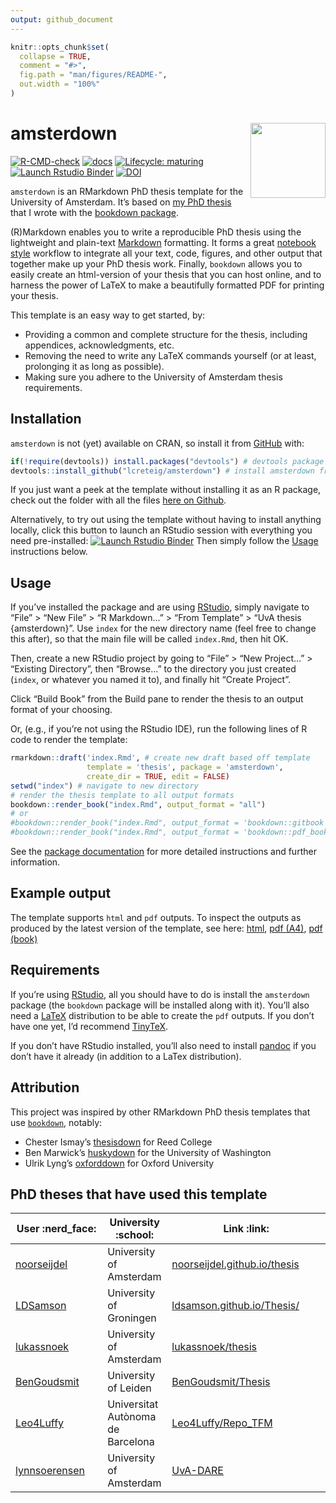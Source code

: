 ```yaml
---
output: github_document
---
```


<!-- README.md is generated from README.Rmd. Please edit that file -->

```r
knitr::opts_chunk$set(
  collapse = TRUE,
  comment = "#>",
  fig.path = "man/figures/README-",
  out.width = "100%"
)
```
# amsterdown <img src="man/figures/logo.png" align="right" width="120" />

<!-- badges: start -->
[![R-CMD-check](https://github.com/lcreteig/amsterdown/workflows/R-CMD-check/badge.svg)](https://github.com/lcreteig/amsterdown/actions)
[![docs](https://github.com/lcreteig/amsterdown/workflows/docs/badge.svg)](https://github.com/lcreteig/amsterdown/actions)
[![Lifecycle: maturing](https://img.shields.io/badge/lifecycle-maturing-blue.svg)](https://www.tidyverse.org/lifecycle/#maturing)
[![Launch Rstudio Binder](http://mybinder.org/badge_logo.svg)](https://mybinder.org/v2/gh/lcreteig/amsterdown/master?urlpath=rstudio)
[![DOI](https://zenodo.org/badge/DOI/10.5281/zenodo.3733132.svg)](https://doi.org/10.5281/zenodo.3733132)
<!-- badges: end -->

`amsterdown` is an RMarkdown PhD thesis template for the University of Amsterdam. It's based on [my PhD thesis](https://github.com/lcreteig/thesis) that I wrote with the [bookdown package](https://bookdown.org/yihui/bookdown/). 

(R)Markdown enables you to write a reproducible PhD thesis using the lightweight and plain-text [Markdown](https://daringfireball.net/projects/markdown/) formatting. It forms a great [notebook style](https://en.wikipedia.org/wiki/Notebook_interface) workflow to integrate all your text, code, figures, and other output that together make up your PhD thesis work. Finally, `bookdown` allows you to easily create an html-version of your thesis that you can host online, and to harness the power of LaTeX to make a beautifully formatted PDF for printing your thesis. 

This template is an easy way to get started, by:

* Providing a common and complete structure for the thesis, including appendices, acknowledgments, etc. 
* Removing the need to write any LaTeX commands yourself (or at least, prolonging it as long as possible).
* Making sure you adhere to the University of Amsterdam thesis requirements.

## Installation

`amsterdown` is not (yet) available on CRAN, so install it from [GitHub](https://github.com/) with:

```r
if(!require(devtools)) install.packages("devtools") # devtools package allows installation of packages from github
devtools::install_github("lcreteig/amsterdown") # install amsterdown from github
```

If you just want a peek at the template without installing it as an R package, check out the folder with all the files [here on Github](https://github.com/lcreteig/amsterdown/tree/master/inst/rmarkdown/templates/thesis/skeleton).

Alternatively, to try out using the template without having to install anything locally, click this button to launch an RStudio session with everything you need pre-installed: [![Launch Rstudio Binder](http://mybinder.org/badge_logo.svg)](https://mybinder.org/v2/gh/lcreteig/amsterdown/master?urlpath=rstudio) Then simply follow the [Usage] instructions below.

## Usage

If you've installed the package and are using [RStudio](https://rstudio.com/), simply navigate to "File" > "New File" > "R Markdown..." > "From Template" > "UvA thesis {amsterdown}". Use `index` for the new directory name (feel free to change this after), so that the main file will be called `index.Rmd`, then hit OK. 

Then, create a new RStudio project by going to "File" > "New Project..." > "Existing Directory", then "Browse..." to the directory you just created (`index`, or whatever you named it to), and finally hit "Create Project". 

Click "Build Book" from the Build pane to render the thesis to an output format of your choosing.

Or, (e.g., if you're not using the RStudio IDE), run the following lines of R code to render the template:

``` r
rmarkdown::draft('index.Rmd', # create new draft based off template
                 template = 'thesis', package = 'amsterdown', 
                 create_dir = TRUE, edit = FALSE) 
setwd("index") # navigate to new directory
# render the thesis template to all output formats
bookdown::render_book("index.Rmd", output_format = "all") 
# or
#bookdown::render_book("index.Rmd", output_format = 'bookdown::gitbook') # to render to html
#bookdown::render_book("index.Rmd", output_format = 'bookdown::pdf_book') # to render to PDF
```

See the [package documentation](https://lcreteig.github.io/amsterdown/articles/amsterdown.html) for more detailed instructions and further information.

## Example output

The template supports `html` and `pdf` outputs. To inspect the outputs as produced by the latest version of the template, see here: [html](https://lcreteig.github.io/amsterdown/sample_output/index.html), [pdf (A4)](https://lcreteig.github.io/amsterdown/sample_output/thesis_A4.pdf), [pdf (book)](https://lcreteig.github.io/amsterdown/sample_output/thesis_B5.pdf)

## Requirements

If you're using [RStudio](https://rstudio.com/), all you should have to do is install the `amsterdown` package (the `bookdown` package will be installed along with it). You'll also need a [LaTeX](https://www.latex-project.org/) distribution to be able to create the `pdf` outputs. If you don't have one yet, I'd recommend [TinyTeX](https://yihui.name/tinytex/).

If you don't have RStudio installed, you'll also need to install [pandoc](https://pandoc.org/) if you don't have it already (in addition to a LaTex distribution).

## Attribution

This project was inspired by other RMarkdown PhD thesis templates that use [`bookdown`](https://bookdown.org/yihui/bookdown/), notably: 

* Chester Ismay's [thesisdown](https://github.com/ismayc/thesisdown) for Reed College 
* Ben Marwick's [huskydown](https://github.com/benmarwick/huskydown) for the University of Washington
* Ulrik Lyng's [oxforddown](https://github.com/ulyngs/oxforddown) for Oxford University

## PhD theses that have used this template

| **User** :nerd_face:                              | **University** :school:           | **Link** :link:                                                                        |         
|---------------------------------------------------|-----------------------------------|----------------------------------------------------------------------------------------|
| [noorseijdel](https://github.com/noorseijdel)     | University of Amsterdam           | [noorseijdel.github.io/thesis](https://noorseijdel.github.io/thesis)                   |
| [LDSamson](https://github.com/LDSamson)           | University of Groningen           | [ldsamson.github.io/Thesis/](https://ldsamson.github.io/Thesis/)                       |
| [lukassnoek](https://github.com/lukassnoek)       | University of Amsterdam           | [lukassnoek/thesis](https://github.com/lukassnoek/thesis)                              |
| [BenGoudsmit](https://github.com/BenGoudsmit)     | University of Leiden              | [BenGoudsmit/Thesis](https://github.com/BenGoudsmit/Thesis)                            |
| [Leo4Luffy](https://github.com/Leo4Luffy)         | Universitat Autònoma de Barcelona | [Leo4Luffy/Repo_TFM](https://leo4luffy.github.io/Repo_TFM/Escrito/TFM.pdf)             |
| [lynnsoerensen](https://github.com/lynnsoerensen) | University of Amsterdam           | [UvA-DARE](https://dare.uva.nl/search?identifier=4f39681f-920d-4334-9bcf-f5d2b6ec1322) |

